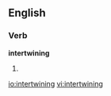 
==English==

===Verb===
'''intertwining'''

# {{present participle of|[[intertwine]]}}

[[io:intertwining]]
[[vi:intertwining]]